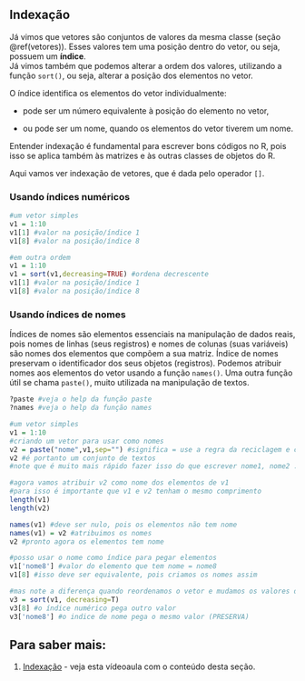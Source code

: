 ## Indexação {#indexacao}

Já vimos que vetores são conjuntos de valores da mesma classe (seção \@ref(vetores)).
Esses valores tem uma posição dentro do vetor, ou seja, possuem um **índice**.  
Já vimos também que podemos alterar a ordem dos valores, utilizando a função `sort()`, ou seja, alterar a posição dos elementos no vetor.  

O índice identifica os elementos do vetor individualmente:

* pode ser um número equivalente à posição do elemento no vetor,

* ou pode ser um nome, quando os elementos do vetor tiverem um nome.

Entender indexação é fundamental para escrever bons códigos no R, pois isso se aplica também às matrizes e às outras classes de objetos do R. 

Aqui vamos ver indexação de vetores, que é dada pelo operador `[]`.  

### Usando índices numéricos

```r
#um vetor simples
v1 = 1:10
v1[1] #valor na posição/índice 1
v1[8] #valor na posição/índice 8

#em outra ordem
v1 = 1:10
v1 = sort(v1,decreasing=TRUE) #ordena decrescente
v1[1] #valor na posição/índice 1
v1[8] #valor na posição/índice 8
```

### Usando índices de nomes

Índices de nomes são elementos essenciais na manipulação de dados reais, pois nomes de linhas (seus registros) e nomes de colunas (suas variáveis) são nomes dos elementos que compõem a sua matriz.
Índice de nomes preservam o identificador dos seus objetos (registros).
Podemos atribuir nomes aos elementos do vetor usando a função `names()`.
Uma outra função útil se chama `paste()`, muito utilizada na manipulação de textos.  

```r
?paste #veja o help da função paste
?names #veja o help da função names

#um vetor simples
v1 = 1:10
#criando um vetor para usar como nomes
v2 = paste("nome",v1,sep="") #significa = use a regra da reciclagem e cole (paste) a palavra 'nome' com cada valor do vetor v1, sem separador
v2 #é portanto um conjunto de textos
#note que é muito mais rápido fazer isso do que escrever nome1, nome2 ... nome10, certo?

#agora vamos atribuir v2 como nome dos elementos de v1 
#para isso é importante que v1 e v2 tenham o mesmo comprimento
length(v1)
length(v2)

names(v1) #deve ser nulo, pois os elementos não tem nome
names(v1) = v2 #atribuimos os nomes
v2 #pronto agora os elementos tem nome

#posso usar o nome como índice para pegar elementos
v1['nome8'] #valor do elemento que tem nome = nome8
v1[8] #isso deve ser equivalente, pois criamos os nomes assim

#mas note a diferença quando reordenamos o vetor e mudamos os valores de posição
v3 = sort(v1, decreasing=T)
v3[8] #o índice numérico pega outro valor
v3['nome8'] #o indice de nome pega o mesmo valor (PRESERVA)
```

## Para saber mais: {#sabermais-indexacao}

(@) [Indexação](http://www.botanicaamazonica.wiki.br/labotam/lib/exe/fetch.php?media=bot89:precurso:5vetores:video01_bot89-2020-04-07_07.38.30.mp4) - veja esta vídeoaula com o conteúdo desta seção.
